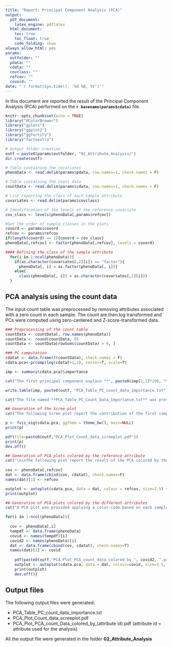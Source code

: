 ```yaml
---
title: "Report: Principal Component Analysis (PCA)"
output: 
  pdf_document:
    latex_engine: pdflatex
  html_document:
    toc: true
    toc_float: true
    code_folding: show
always_allow_html: yes
params:
  outfolder: ""
  pdata: ""
  cdata: ""
  covclass: ""
  refcov: ""
  covord: ""
date: "`r format(Sys.time(), '%d %B, %Y')`"
---
```


In this document are reported the result of the Principal Component Analysis (PCA) performed on the **`r basename(params$cdata)`** file.

```r
knitr::opts_chunk$set(echo = TRUE)
library("RColorBrewer")
library("gplots")
library("ggplot2")
library("ggfortify")
library("factoextra")
```

```r
# Output folder creation
outf = paste0(params$outfolder, "02_Attribute_Analysis/")
dir.create(outf)

# Table containing the covariates
phenoData <- read.delim(params$pdata, row.names=1, check.names = F)

# Table containing the count data
countData <- read.delim(params$cdata, row.names=1, check.names = F)

# List reporting the class of each sample attribute
covariates <- read.delim(params$covclass)

# Identification of the levels of the reference covariate
cov_class <- levels(phenoData[,params$refcov])

#Set the order of sample classes in the plots
covord <- params$covord
refcov <- params$refcov
if(length(covord) == 1){covord = cov_class}
phenoData[,refcov] <- factor(phenoData[,refcov], levels = covord)
```

```r
#### Defining the class of the sample attribute
  for(i in 1:ncol(phenoData)){
    if(as.character(covariates[,2][i]) == "factor"){
      phenoData[, i] = as.factor(phenoData[, i])}
    else{
      class(phenoData[, i]) = as.character(covariates[,2][i])}
  }
```

## PCA analysis using the count data
The input count table was preprocessed by removing attributes associated with a zero count in each sample. The count are then log transformed and PCs were computed using zero-centered and Z-score-transformed data.

```r
### Preprocessing of the count table
countData <- countData[, row.names(phenoData)]
countData <- round(countData, 0)
countData <- countData[rowSums(countData) > 0, ]

### PC computation
cdatat <- data.frame(t(countData), check.names = F)
cdata.pca<-prcomp(log(cdatat+1,2), center=T, scale=T)

imp <- summary(cdata.pca)$importance

cat("The first principal component explain **", paste0(imp[2,1]*100, "%"),"** of the variance in the data while the second principal component explain **", paste0(imp[2,2]*100, "%"),"** of the variance.\n\n", sep="")

write.table(imp, paste0(outf, "PCA_Table_PC_count_data_importance.txt"), sep="\t", quote=F, col.names=NA)

cat("The file named **PCA_Table_PC_Count_Data_Importance.txt** was provided. This file report the proportion of variance explained by each principal component.", sep="")

## Generation of the Scree plot
cat("The following Scree plot report the contribution of the first components. This plot was saved as **PCA_Plot_Count_data_screeplot.pdf**. \n \n \n", sep="")

p <- fviz_eig(cdata.pca, ggthem = theme_bw(), main=NULL)
print(p)

pdf(file=paste0(outf,"PCA_Plot_Count_data_screeplot.pdf"))
print(p)
dev.off()

## Generation of PCA plots colored by the reference attribute
cat("\n\nThe following plot report the result of the PCA colored by the reference sample attribute **", refcov,"**. \n\n", sep="")
    
cov <- phenoData[,refcov]
dat <- data.frame(cbind(cov, cdatat), check.names=F)
names(dat)[1] <- refcov

outplot <- autoplot(cdata.pca, data = dat, colour = refcov, size=3.5) + theme_bw() + theme(legend.position="top")
print(outplot)

## Generation of PCA plots colored by the different attributes
cat("A PCA plot was provided applying a color-code based on each sample attribute. Each file was names **PCA_Plot_PCA_count_data_colored_by_(attribute_id).pdf** where attribute_id indicates the specific sample attribute using for coloring the plot. \n \n", sep="")

for(i in 1:ncol(phenoData)){
	
  cov <- phenoData[,i]
  tempdf <- data.frame(phenoData)
  covid <- names(tempdf)[i]
  covid2 <- names(phenoData)[i]
  dat <- data.frame(cbind(cov, cdatat), check.names=T)
  names(dat)[1] <- covid
    
	pdf(paste0(outf,"PCA_Plot_PCA_count_data_colored_by_", covid2, ".pdf"), 7, 7)
	outplot <- autoplot(cdata.pca, data = dat, colour=covid, size=3.5, na.value = "gray") + theme_bw() + theme(legend.position="top") + labs(colour=covid2)
	print(outplot)
	dev.off()}
```

## Output files
The following output files were generated:

* PCA_Table_PC_count_data_importance.txt
* PCA_Plot_Count_data_screeplot.pdf
* PCA_Plot_PCA_count_Data_colored_by_(attribute id).pdf (attribute id = attribute used for the analysis)

All the output file were generated in the folder **02_Attribute_Analysis**
